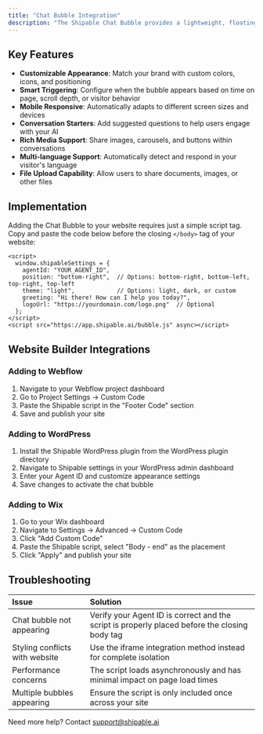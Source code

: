 ```yaml
---
title: "Chat Bubble Integration"
description: "The Shipable Chat Bubble provides a lightweight, floating chat interface that can be added to any website with minimal code. This non-intrusive solution expands when clicked, giving your visitors instant access to your AI agent without disrupting their browsing experience."
---
```


## Key Features

- **Customizable Appearance**: Match your brand with custom colors, icons, and positioning
- **Smart Triggering**: Configure when the bubble appears based on time on page, scroll depth, or visitor behavior
- **Mobile Responsive**: Automatically adapts to different screen sizes and devices
- **Conversation Starters**: Add suggested questions to help users engage with your AI
- **Rich Media Support**: Share images, carousels, and buttons within conversations
- **Multi-language Support**: Automatically detect and respond in your visitor's language
- **File Upload Capability**: Allow users to share documents, images, or other files

## Implementation

Adding the Chat Bubble to your website requires just a simple script tag. Copy and paste the code below before the closing `</body>` tag of your website:

```
<script>
  window.shipableSettings = {
    agentId: "YOUR_AGENT_ID",
    position: "bottom-right",  // Options: bottom-right, bottom-left, top-right, top-left
    theme: "light",            // Options: light, dark, or custom
    greeting: "Hi there! How can I help you today?",
    logoUrl: "https://yourdomain.com/logo.png"  // Optional
  };
</script>
<script src="https://app.shipable.ai/bubble.js" async></script>
```

## Website Builder Integrations

### Adding to Webflow

1. Navigate to your Webflow project dashboard
2. Go to Project Settings → Custom Code
3. Paste the Shipable script in the "Footer Code" section
4. Save and publish your site

### Adding to WordPress

1. Install the Shipable WordPress plugin from the WordPress plugin directory
2. Navigate to Shipable settings in your WordPress admin dashboard
3. Enter your Agent ID and customize appearance settings
4. Save changes to activate the chat bubble

### Adding to Wix

1. Go to your Wix dashboard
2. Navigate to Settings → Advanced → Custom Code
3. Click "Add Custom Code"
4. Paste the Shipable script, select "Body - end" as the placement
5. Click "Apply" and publish your site

## Troubleshooting

| Issue                          | Solution                                                                                      |
| :----------------------------- | :-------------------------------------------------------------------------------------------- |
| Chat bubble not appearing      | Verify your Agent ID is correct and the script is properly placed before the closing body tag |
| Styling conflicts with website | Use the iframe integration method instead for complete isolation                              |
| Performance concerns           | The script loads asynchronously and has minimal impact on page load times                     |
| Multiple bubbles appearing     | Ensure the script is only included once across your site                                      |

Need more help? Contact [support@shipable.ai](mailto:support@shipable.ai)